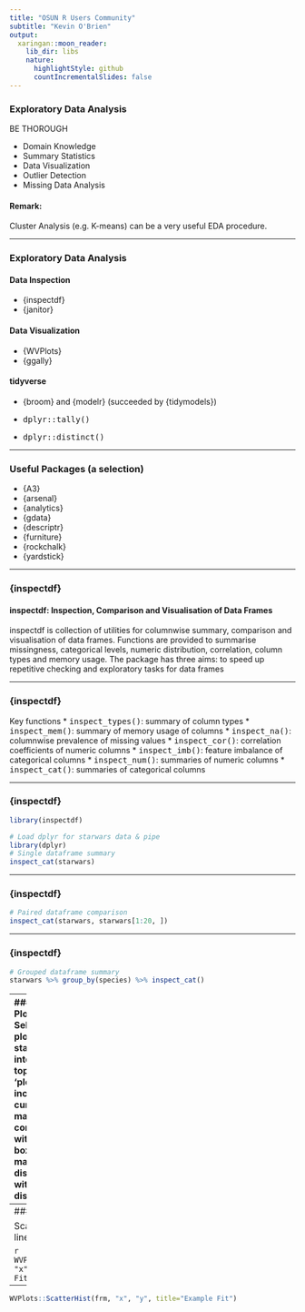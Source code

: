 ```yaml
---
title: "OSUN R Users Community"
subtitle: "Kevin O'Brien"
output:
  xaringan::moon_reader:
    lib_dir: libs
    nature:
      highlightStyle: github
      countIncrementalSlides: false
---
```


### Exploratory Data Analysis

BE THOROUGH

* Domain Knowledge
* Summary Statistics
* Data Visualization
* Outlier Detection
* Missing Data Analysis


#### Remark: 

Cluster Analysis (e.g. K-means) can be a very useful EDA procedure.

---

### Exploratory Data Analysis

#### Data Inspection

* {inspectdf}
* {janitor}

#### Data Visualization

* {WVPlots}
* {ggally}

#### tidyverse

* {broom} and {modelr} (succeeded by {tidymodels})

* <tt>dplyr::tally()</tt>
* <tt>dplyr::distinct()</tt>


---

### Useful Packages (a selection)

* {A3}
* {arsenal}
* {analytics}
* {gdata}
* {descriptr}
* {furniture}
* {rockchalk}
* {yardstick}


---

### {inspectdf}

#### inspectdf: Inspection, Comparison and Visualisation of Data Frames

inspectdf is collection of utilities for columnwise summary, comparison and visualisation of data frames. Functions are provided to summarise missingness, categorical levels, numeric distribution, correlation, column types and memory usage. 
The package has three aims: to speed up repetitive checking and exploratory tasks for data frames

---

### {inspectdf}

Key functions
* <tt>inspect_types()</tt>: summary of column types
* <tt>inspect_mem()</tt>: summary of memory usage of columns
* <tt>inspect_na()</tt>: columnwise prevalence of missing values
* <tt>inspect_cor()</tt>: correlation coefficients of numeric columns
* <tt>inspect_imb()</tt>: feature imbalance of categorical columns
* <tt>inspect_num()</tt>: summaries of numeric columns
* <tt>inspect_cat()</tt>: summaries of categorical columns

---
  
### {inspectdf}

```r
library(inspectdf)

# Load dplyr for starwars data & pipe
library(dplyr)
# Single dataframe summary
inspect_cat(starwars)

```

---

### {inspectdf}

```r
# Paired dataframe comparison
inspect_cat(starwars, starwars[1:20, ])
```

---

### {inspectdf}

```r
# Grouped dataframe summary
starwars %>% group_by(species) %>% inspect_cat()
```

---
### WVPlots: Common Plots for Analysis
#
Select data analysis plots, under a standardized calling interface implemented on top of 'ggplot2' and 'plotly'. Plots of interest include: 'ROC', gain curve, scatter plot with marginal distributions, conditioned scatter plot with marginal densities, box and stem with matching theoretical distribution, and density with matching theoretical distribution.



```r
set.seed(34903490)
x = rnorm(50)
y = 0.5*x^2 + 2*x + rnorm(length(x))
frm = data.frame(
  x = x,
  y = y,
  yC = y>=as.numeric(quantile(y,probs=0.8)),
  stringsAsFactors = FALSE)

frm$absY <- abs(frm$y)
frm$posY = frm$y > 0
```

---
### Scatterplot


Scatterplot with smoothing line through points.

```r
WVPlots::ScatterHist(frm, "x", "y", title="Example Fit")
```

---

```r
WVPlots::ScatterHist(frm, "x", "y", title="Example Fit")
```

